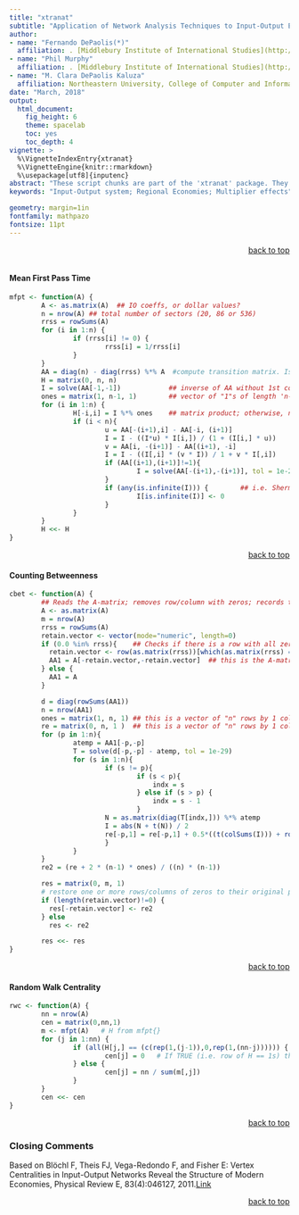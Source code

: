 ```yaml
---
title: "xtranat"
subtitle: "Application of Network Analysis Techniques to Input-Output Economic Systems"
author:
- name: "Fernando DePaolis(*)"
  affiliation: . [Middlebury Institute of International Studies](http://www.miis.edu/) [CBE]( http://centerfortheblueeconomy.org/)
- name: "Phil Murphy"
  affiliation: . [Middlebury Institute of International Studies](http://www.miis.edu/) [META Lab](http://sites.miis.edu/metalab/)
- name: "M. Clara DePaolis Kaluza"
  affiliation: Northeastern University, College of Computer and Information Science
date: "March, 2018"
output:
  html_document:
    fig_height: 6
    theme: spacelab
    toc: yes
    toc_depth: 4
vignette: >
  %\VignetteIndexEntry{xtranat}
  %\VignetteEngine{knitr::rmarkdown}
  %\usepackage[utf8]{inputenc}
abstract: "These script chunks are part of the 'xtranat' package. They compute 'Counting Betweenness' and 'Random Walk Centrality' from Input-Output data from IMPLAN(R). It also computes the intermediate measure 'Mean First Pass Time'. The scripts have been developed for R from the MatLab code in Blöchl et al (2011)."
keywords: "Input-Output system; Regional Economies; Multiplier effects"

geometry: margin=1in
fontfamily: mathpazo
fontsize: 11pt
---
```


<div style="text-align: right;>(*) Corresponding author: Fernando DePaolis [fdepaolis@middlebury.edu]</div>

<div style="text-align: right;" markdown="1"><a href="#header">back to top</a></div>
```r

```

#### Mean First Pass Time
```r
mfpt <- function(A) {
        A <- as.matrix(A)  ## IO coeffs, or dollar values?
        n = nrow(A) ## total number of sectors (20, 86 or 536)
        rrss = rowSums(A)
        for (i in 1:n) {
                if (rrss[i] != 0) {
                        rrss[i] = 1/rrss[i]
                }
        }
        AA = diag(n) - diag(rrss) %*% A  #compute transition matrix. Is this "T" in 'mediative effects' Garcia-Muniz 2008?
        H = matrix(0, n, n)
        I = solve(AA[-1,-1])            ## inverse of AA without 1st column & 1st row
        ones = matrix(1, n-1, 1)        ## vector of "1"s of length 'n-1'
        for (i in 1:n) {
                H[-i,i] = I %*% ones    ## matrix product; otherwise, non-conformable
                if (i < n){
                        u = AA[-(i+1),i] - AA[-i, (i+1)]
                        I = I - ((I*u) * I[i,]) / (1 + (I[i,] * u))
                        v = AA[i, -(i+1)] - AA[(i+1), -i]
                        I = I - ((I[,i] * (v * I)) / 1 + v * I[,i])
                        if (AA[(i+1),(i+1)]!=1){
                                I = solve(AA[-(i+1),-(i+1)], tol = 1e-29)
                        }
                        if (any(is.infinite(I))) {        ## i.e. Sherman-Morrison didn't work. When would I(i,j)=infinity
                                I[is.infinite(I)] <- 0
                        }
                }
        }
        H <<- H
}

```
<div style="text-align: right;" markdown="1"><a href="#header">back to top</a></div>

#### Counting Betweenness
```r
cbet <- function(A) {
        ## Reads the A-matrix; removes row/column with zeros; records their row/column number
        A <- as.matrix(A)
        m = nrow(A)
        rrss = rowSums(A)
        retain.vector <- vector(mode="numeric", length=0)
        if (0.0 %in% rrss){    ## Checks if there is a row with all zeros
          retain.vector <- row(as.matrix(rrss))[which(as.matrix(rrss) == 0)]
          AA1 = A[-retain.vector,-retain.vector]  ## this is the A-matrix without row/columns of zeros
        } else {
          AA1 = A
        }

        d = diag(rowSums(AA1))
        n = nrow(AA1)
        ones = matrix(1, n, 1) ## this is a vector of "n" rows by 1 col of "1"
        re = matrix(0, n, 1 )  ## this is a vector of "n" rows by 1 col of "0"
        for (p in 1:n){
                atemp = AA1[-p,-p]
                T = solve(d[-p,-p] - atemp, tol = 1e-29)
                for (s in 1:n){
                        if (s != p){
                                if (s < p){
                                    indx = s
                                } else if (s > p) {
                                    indx = s - 1
                                }
                        N = as.matrix(diag(T[indx,])) %*% atemp
                        I = abs(N + t(N)) / 2
                        re[-p,1] = re[-p,1] + 0.5*((t(colSums(I))) + rowSums(I))
                        }
                }
        }
        re2 = (re + 2 * (n-1) * ones) / ((n) * (n-1))

        res = matrix(0, m, 1)
        # restore one or more rows/columns of zeros to their original positions
        if (length(retain.vector)!=0) {
          res[-retain.vector] <- re2
        } else
          res <- re2

        res <<- res
}
````
<div style="text-align: right;" markdown="1"><a href="#header">back to top</a></div>

#### Random Walk Centrality
```r
rwc <- function(A) {
        nn = nrow(A)
        cen = matrix(0,nn,1)
        m <- mfpt(A)   # H from mfpt{}
        for (j in 1:nn) {
                if (all(H[j,] == (c(rep(1,(j-1)),0,rep(1,(nn-j)))))) {  # This compares each row of H with a rows made of 1s and a zero on the diagonal
                        cen[j] = 0   # If TRUE (i.e. row of H == 1s) that row of CEN == zero
                } else {
                        cen[j] = nn / sum(m[,j])
                }
        }
        cen <<- cen
}
````
<div style="text-align: right;" markdown="1"><a href="#header">back to top</a></div>

### Closing Comments
Based on Blöchl F, Theis FJ, Vega-Redondo F, and Fisher E: Vertex Centralities in Input-Output Networks Reveal the Structure of Modern Economies, Physical Review E, 83(4):046127, 2011.[Link](https://journals.aps.org/pre/abstract/10.1103/PhysRevE.83.046127)

<div style="text-align: right;" markdown="1"><a href="#header">back to top</a></div>
